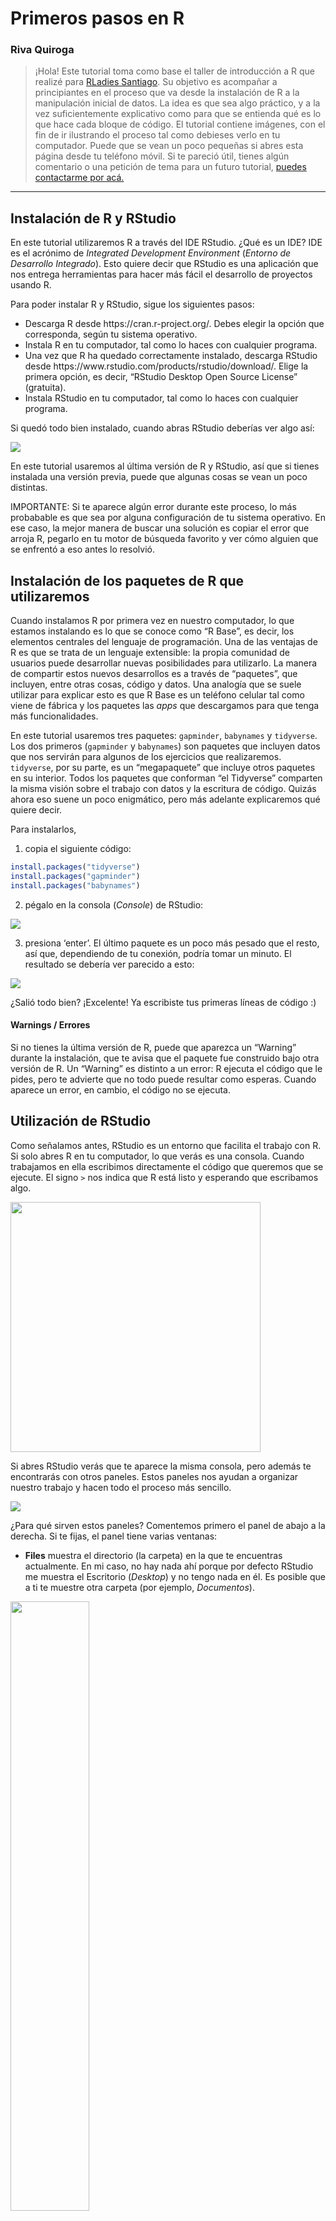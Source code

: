 # Primeros pasos en R

### Riva Quiroga


> ¡Hola! Este tutorial toma como base el taller de introducción a R que realizé para [RLadies Santiago](https://meetup.com/rladies-scl). Su objetivo es acompañar a principiantes en el proceso que va desde la instalación de R a la manipulación inicial de datos. La idea es que sea algo práctico, y a la vez suficientemente explicativo como para que se entienda qué es lo que hace cada bloque de código. El tutorial contiene imágenes, con el fin de ir ilustrando el proceso tal como debieses verlo en tu computador. Puede que se vean un poco pequeñas si abres esta página desde tu teléfono móvil.
Si te pareció útil, tienes algún comentario o una petición de tema para un futuro tutorial, [puedes contactarme por acá.](https://twitter.com/rivaquiroga)

_________


## Instalación de R y RStudio

En este tutorial utilizaremos R a través del IDE RStudio. ¿Qué es un IDE? IDE es el acrónimo de *Integrated Development Environment* (*Entorno de Desarrollo Integrado*). Esto quiere decir que RStudio es una aplicación que nos entrega herramientas para hacer más fácil el desarrollo de proyectos usando R.

Para poder instalar R y RStudio, sigue los siguientes pasos:

- Descarga R desde https://cran.r-project.org/. Debes elegir la opción que corresponda, según tu sistema operativo.
- Instala R en tu computador, tal como lo haces con cualquier programa. 
- Una vez que R ha quedado correctamente instalado, descarga RStudio desde https://www.rstudio.com/products/rstudio/download/. Elige la primera opción, es decir, "RStudio Desktop Open Source License" (gratuita). 
- Instala RStudio en tu computador, tal como lo haces con cualquier programa. 

Si quedó todo bien instalado, cuando abras RStudio deberías ver algo así:

![](https://github.com/rivaquiroga/RLadies-Santiago/blob/master/images/rstudio.png)

En este tutorial usaremos al última versión de R y RStudio, así que si tienes instalada una versión previa, puede que algunas cosas se vean un poco distintas.

IMPORTANTE: Si te aparece algún error durante este proceso, lo más probabable es que sea por alguna configuración de tu sistema operativo. En ese caso, la mejor manera de buscar una solución es copiar el error que arroja R, pegarlo en tu motor de búsqueda favorito y ver cómo alguien que se enfrentó a eso antes lo resolvió. 

## Instalación de los paquetes de R que utilizaremos

Cuando instalamos R por primera vez en nuestro computador, lo que estamos instalando es lo que se conoce como "R Base", es decir, los elementos centrales del lenguaje de programación. Una de las ventajas de R es que se trata de un lenguaje extensible: la propia comunidad de usuarios puede desarrollar nuevas posibilidades para utilizarlo. La manera de compartir estos nuevos desarrollos es a través de "paquetes", que incluyen, entre otras cosas, código y datos. Una analogía que se suele utilizar para explicar esto es que R Base es un teléfono celular tal como viene de fábrica y los paquetes las _apps_ que descargamos para que tenga más funcionalidades. 

En este tutorial usaremos tres paquetes: `gapminder`, `babynames` y `tidyverse`. Los dos primeros (`gapminder` y `babynames`) son paquetes que incluyen datos que nos servirán para algunos de los ejercicios que realizaremos. `tidyverse`, por su parte, es un "megapaquete" que incluye otros paquetes en su interior. Todos los paquetes que conforman "el Tidyverse" comparten la misma visión sobre el trabajo con datos y la escritura de código. Quizás ahora eso suene un poco enigmático, pero más adelante explicaremos qué quiere decir. 

Para instalarlos, 

1. copia el siguiente código:

```r
install.packages("tidyverse")
install.packages("gapminder")
install.packages("babynames")
```

2. pégalo en la consola (_Console_) de RStudio:

![](https://github.com/rivaquiroga/RLadies-Santiago/blob/master/images/install.packages.png)

3. presiona 'enter'. 
El último paquete es un poco más pesado que el resto, así que, dependiendo de tu conexión, podría tomar un minuto. El resultado se debería ver parecido a esto:

![](https://github.com/rivaquiroga/RLadies-Santiago/blob/master/images/paquetes_instalados.png)

¿Salió todo bien? ¡Excelente! Ya escribiste tus primeras líneas de código :)

#### Warnings / Errores
Si no tienes la última versión de R, puede que aparezca un "Warning" durante la instalación, que te avisa que el paquete fue construido bajo otra versión de R. Un "Warning" es distinto a un error: R ejecuta el código que le pides, pero te advierte que no todo puede resultar como esperas. Cuando aparece un error, en cambio, el código no se ejecuta. 

## Utilización de RStudio

Como señalamos antes, RStudio es un entorno que facilita el trabajo con R. Si solo abres R en tu computador, lo que verás es una consola. Cuando trabajamos en ella escribimos directamente el código que queremos que se ejecute. El signo `>` nos indica que R está listo y esperando que escribamos algo.

<a href="url"><img src="https://github.com/rivaquiroga/RLadies-Santiago/blob/master/images/r_consola.png" align="center" height="400"></a>

Si abres RStudio verás que te aparece la misma consola, pero además te encontrarás con otros paneles. Estos paneles nos ayudan a organizar nuestro trabajo y hacen todo el proceso más sencillo. 

![](https://github.com/rivaquiroga/RLadies-Santiago/blob/master/images/rstudio.png)

¿Para qué sirven estos paneles? Comentemos primero el panel de abajo a la derecha. Si te fijas, el panel tiene varias ventanas: 

* __Files__ muestra el directorio (la carpeta) en la que te encuentras actualmente. En mi caso, no hay nada ahí porque por defecto RStudio me muestra el Escritorio (_Desktop_) y no tengo nada en él. Es posible que a ti te muestre otra carpeta (por ejemplo, _Documentos_). 

<a href="url"><img src="https://github.com/rivaquiroga/RLadies-Santiago/blob/master/images/rstudio_files.png" align="center" width="50%"></a>

* __Plots__ es el lugar donde aparecerán los gráficos que vayas creando. No hemos hecho ninguno por ahora, así que este panel también está vacío. 

<a href="url"><img src="https://github.com/rivaquiroga/RLadies-Santiago/blob/master/images/rstudio_plots.png" align="center" width="50%"></a>

* __Packages__ muestra la lista de paquetes que tienes instalados en tu computador. Si recorres el panel verás que algunos tiene una marca al lado izquierdo. Eso quiere decir que el paquete está activo en ese momento (ya veremos cómo hacer eso). Solo los paquetes vinculados a R base se activan al abrir RStudio. 

<a href="url"><img src="https://github.com/rivaquiroga/RLadies-Santiago/blob/master/images/rstudio_packages.png" align="center" width="50%"></a>

* __Help__, como su nombre lo indica, es la pestaña en la que podemos encontrar ayuda. Si buscamos el nombre de un paquete o de una función, RStudio nos remitirá a la documentación asociada. 

<a href="url"><img src="https://github.com/rivaquiroga/RLadies-Santiago/blob/master/images/rstudio_help.png" align="center" width="50%"></a>

* __Viewer__ es el panel para ver contenido web generado por algún paquete de R (gráficos para la web o aplicaciones interactivas). Por el momento no lo utilizaremos. 

El panel de arriba a la derecha, por su parte, contiene el historial de funciones que hemos ejecutado (_History_), la opción para generar conexiones a bases de datos externas (_Connections_) y el _Environment_. Este último panel es muy importante y entender lo que nos muestra es fundamental para comprender cómo funciona R. 

<a href="url"><img src="https://github.com/rivaquiroga/RLadies-Santiago/blob/master/images/rstudio_globalenvironment.png" align="center" width="50%"></a>

Por ahora está vacío porque no hemos creado ningún objeto o variable, pero cuando creemos alguno es aquí donde aparecerá. Ya volveremos a hablar sobre este panel cuando comenzemos a trabajar con datos. 

Hay un cuarto panel (que probablemente todavía no te aparece)  y que es el que utilizamos para escribir el código que queremos que R ejecute, es decir, el panel para nuestro _script_. Para crear un nuevo script podemos:
* ir a File > New File > R Script
* ocupar el atajo de teclado `comando` + `shift` + `n` (Mac) o `control` + `shift` + `n` (Linux / Windows)
* o seleccionar la opción desde la barra superior de la ventana:

<a href="url"><img src="https://github.com/rivaquiroga/RLadies-Santiago/blob/master/images/nuevo_script.png" align="center" width="60%"></a>

¡Ahora ya están los cuatro paneles!

NOTA: si alguna vez has utilizado Git o Github, lo que diré a continuación tendrá algo de sentido. Si no, puedes omitir este comentario y seguir a la sección siguiente. 
Si te fijas, en el panel en que está la consola hay una segunda pestaña: el/la Terminal. Esto es muy útil, ya que, por ejemplo, si tu proyecto lo tienes alojado en Github, no tienes que salir de R para hacer commit a los cambios que has hecho: puedes hacerlo directamente desde RStudio. 

### Creación de un proyecto 

Una de las ventajas de RStudio es que permite crear "proyectos". Un projecto es un espacio o contexto de trabajo asociado a una carpeta en particular, en la que se guardan nuestro(s) script(s), archivos de datos, etc. Cuando creamos un proyecto en RStudio, se crea un tipo especial de archivo (.Rproj) que lo que hace es vincular todo lo que se encuentra dentro de esa carpeta. ¿Por qué esto es útil? Si parte de nuestro script, por ejemplo, implica abrir un archivo que está en la carpeta de nuestro proyecto, no necesito indicar en mi código toda la ruta del archivo: lo que hará RStudio será buscarlo en el entorno/carpeta del proyecto. Si movemos la carpeta a otro lugar de nuestro computador o la compartimos con otra persona, nuestro código seguirá funcionando, ya que el archivo .Rproj mantendrá todo unido. Si no creara un proyecto, tendría que indicar al inicio de mi script cuál es la ruta de la carpeta que ocuparé como espacio de trabajo. El problema de esa opción es que si muevo la carpeta o le cambio el nombre, tendría que volver a escribir la ruta para que todo funcione. Al crear un proyecto eso deja de ser una preocupación. 

¿Cómo crear un projecto? Puedes hacerlo desde el menú File > New Proyect. 

<a href="url"><img src="https://github.com/rivaquiroga/RLadies-Santiago/blob/master/images/rstudio_newproject1.png" align="center" width="50%"></a>

Lo primero que nos pregunta es si queremos crearlo en una carpeta nueva o en una ya existente. Elegiremos esta vez una carpeta nueva, así que seleccionaremos _New Directory_. 

<a href="url"><img src="https://github.com/rivaquiroga/RLadies-Santiago/blob/master/images/rstudio_newproject2.png" align="center" width="50%"></a>

La siguiente pregunta es qué tipo de proyecto queremos crear. En esta ocasión, elegiremos la primera: _New Project_.

<a href="url"><img src="https://github.com/rivaquiroga/RLadies-Santiago/blob/master/images/rstudio_newproject3.png" align="center" width="50%"></a>

Finalmente, le damos un nombre al proyecto y decidimos en qué parte de nuestro computador queremos que viva la carpeta que lo contiene. 

<a href="url"><img src="https://github.com/rivaquiroga/RLadies-Santiago/blob/master/images/rstudio_newproject4.png" align="center" width="50%"></a>

Luego de apretar _Create Project_, RStudio se reinicia y se producen algunos cambios. El panel _Files_ (abajo a la derecha) ahora nos muestra la carpeta de nuestro proyecto y el único archivo que hay en ella por ahora. Ese es el archivo mágico que mantiene unido todo lo que hay dentro de la carpeta. Cuando queramos volver a trabajar en nuestro proyecto, solo tenemos que abrir ese archivo. 

<a href="url"><img src="https://github.com/rivaquiroga/RLadies-Santiago/blob/master/images/rstudio_rproj.png" align="center" width="50%"></a>

Otro cambio que ocurre es que en la barra superior aparece ahora la ruta de la carpeta de nuestro projecto. 

<a href="url"><img src="https://github.com/rivaquiroga/RLadies-Santiago/blob/master/images/rstudio_barraproyecto.png" align="center" width="100%"></a>

Por último, algo cambia en el ícono de R: aparece el nombre que le dimos a nuestro proyecto:

<a href="url"><img src="https://github.com/rivaquiroga/RLadies-Santiago/blob/master/images/rstudio_icono.png" align="center" width="12%"></a>


Esto último es muy muy muy útil: RStudio ejecuta sesiones independientes de R para cada proyecto. Es decir, si tuvieras otro proyecto abierto te aparecería otro ícono, con su respectivo nombre. Esto nos permite trabajar en dos proyectos en paralelo sin que se nos mezclen los objetos del entorno, el código, los archivos, etc. Cada cosa en su lugar.

Ya tenemos todo listo para empezar :)

## Cargar los paquetes necesarios

Ya tenemos instalados los tres paquetes que ocuparemos en esta ocasión. Cada vez que instalamos un paquete, este queda en nuestro computador. Podemos chequear eso revisando el panel "Packages" abajo a la izquierda. Sin embargo, que los hayamos instalado no quiere decir que estén listos para ser usados. Tenemos que decirle explícitamente a R qué paquetes queremos ocupar en cada sesión (no tiene sentido tener activos paquetes que no estamos utilizando).

La función para llamar o activar un paquete es `library(nombre_del_paquete)`, así que escribiremos eso al inicio de nuestro script. Si no tienes un script abierto, simplemente sigue los pasos comentados más arriba (File > New File > R Script).

RStudio trata de hacernos la vida más simple, así que cuando empezamos a escribir se despliega un menú con posibles opciones que indican el nombre de la función y el paquete al que está asociada (en este caso, es una función de R `{base}`). Lo que aparece en amarillo es la estructura de la función, algo sobre lo que hablaremos más adelante.

<a href="url"><img src="https://github.com/rivaquiroga/RLadies-Santiago/blob/master/images/sugerencia_funcion.png" align="center" width="50%"></a>

Lo mismo ocurre cuando empezamos a escribir el nombre del paquete. RStudio nos va ofreciendo sugerencias a partir de los paquetes que tenemos instalados: 

<a href="url"><img src="https://github.com/rivaquiroga/RLadies-Santiago/blob/master/images/sugerencia_argumento.png" align="center" width="50%"></a>


Todavía no hemos 'ejecutado' el código, así que nada ha pasado. Como todo en R, hay varias opciones para hacer esto. 
Si hacemos clic en el botón _Run_ que está en la barra del script, se ejecutará la línea de código en la que está actualmente el cursor y este se moverá automáticamente a la siguiente línea. Es decir, si ponemos el cursor en la línea en la que llamamos por primera vez la función `library` y hacemos clic tres veces, se ejecutarán las tres líneas. 

<a href="url"><img src="https://github.com/rivaquiroga/RLadies-Santiago/blob/master/images/ejecutar_codigo.png" align="center" width="50%"></a>

Eso mismo podemos hacerlo usando el atajo de teclado `ctrl` + `enter` (si estás en Linux o Windows) o `comando` + `enter` si estás en Mac. 

Cuando queremos ejecutar más de una línea de código, lo que podemos hacer es seleccionar todo el fragmento y hacer clic sobre Run o usar el atajo del teclado. 

<a href="url"><img src="https://github.com/rivaquiroga/RLadies-Santiago/blob/master/images/seleccion_para_ejecutar_png.png" align="center" width="50%"></a>


¡Ejecutemos el código y veamos qué pasa!


<a href="url"><img src="https://github.com/rivaquiroga/RLadies-Santiago/blob/master/images/codigo_ejecutado.png" align="center" width="50%"></a>

Cuando ejecutamos el código de nuestro script, este pasa a la consola. En el caso del primer paquete (`tidyverse`), la consola nos da dos avisos. El primero, cuáles son todos los paquetes que estamos cargando al cargar el `tidyverse`. Como comentamos antes, este es un megapaquete que incluye otros paquetes en su interior. Al llamarlos a través de `library(tidyverse)` se activan estos 8 paquetes que aparecen consignados (pese a que el Tidyverse incluye más). Eso es lo que nos está avisando R en la consola. El otro aviso es de un "Conflicto". Nos dice que las funciones `filter()`y `lag()` del paquete `dplyr` tienen el mismo nombre que funciones del paquete `stats` (que es parte de R base). Como cargamos `dplyr`después (al instalar `tidyverse`), lo que R nos avisa es que son las funciones de este último paquete las que van a prevalecer por sobre las del paquete `stats`.

IMPORTANTE: Lo que hicimos recién fue cargar los paquetes __para esta sesión__ de R que estamos ejecutando actualmente. Si en algún momento cerraras el programa y retomaras este tutorial en otro momento, tendrías que volver a cargarlos. 

### Buenas prácticas

En este punto es importante sugerir dos buenas prácticas. La primera, es hacer lo que ya hicimos: llamar todos los paquetes que ocuparemos al inicio de nuestro script. De este modo, cuando volvemos a trabajar con él más adelante (u otra persona quiere ejecutarlo) queda claro desde el principio qué paquetes se utilizan (y sería necesario descargar, en caso de no tenerlos). Obviamente, cuando comenzamos a escribir un script no siempre sabemos cuáles son todos los paquetes que necesitaremos. Por eso, si en la mitad del proceso decido usar un nuevo paquete, la buena práctica sería volver a las primeras líneas del script y agregarlo. 

La segunda buena práctica es comentar nuestro script. En R podemos agregar comentarios anteponiendo un `#` al fragmento que cumple esa función. En una línea de nuestro script, todo lo que está después de un `#` no se ejecuta como código. 

¿Por qué es importante comentar nuestro script? Porque así podemos recordar qué es lo que un determinado fragmento de código hace, o podemos dejar registro de por qué realizamos algo de una determinada manera. Esto es muy útil para que nuestro futuro yo (o las personas con las que compartiremos nuestro script) entiendan lo que hicimos. 

<a href="url"><img src="https://github.com/rivaquiroga/RLadies-Santiago/blob/master/images/comentarios.png" align="center" width="35%"></a>

¡Los comentarios también son muy útiles cuando estamos aprendiendo! Probablemente en el futuro ya no necesites indicar que `library()` sirve para cargar paquetes, pero por ahora es una buena manera de ir registrando qué es lo que hace cada función.

También es útil agregar al inicio de nuestro script una descripción de su objetivo o del contexto en que lo escribimos: 

<a href="url"><img src="https://github.com/rivaquiroga/RLadies-Santiago/blob/master/images/comentario_inicio_script.png" align="center" width="60%"></a>

Si te fijas, nuestro script aún dice Untitled1. Antes de seguir, es importante que lo guardemos. Y lo puedes hacer como en cualquier otro programa: con `Control/Comando` + `S`. RStudio te ofrecerá por defecto guardarlo en la carpeta de tu proyecto. Cuando ya esté guardado, te aparecerá en la pestaña _Files_.  

<a href="url"><img src="https://github.com/rivaquiroga/RLadies-Santiago/blob/master/images/guardar_script.png" align="center" width="75%"></a>

## Una mirada inicial a los datos

`babynames` es un paquete que contiene datos sobre nombres registrados en Estados Unidos entre los años 1880 y 2015. El "objeto" que contiene los datos dentro del paquete se llama también `babynames`. En R, podemos ver un objeto simplemente ejecutándolo. Es decir, escribimos el nombre del objeto y ejecutamos el código. 

<a href="url"><img src="https://github.com/rivaquiroga/RLadies-Santiago/blob/master/images/ejecutar_babynames.png" width="75%"></a>

De ahora en adelante, en vez de mostrarte un pantallazo del script, el código que haya que ejecutar aparecerá en un recuadro, así:

```r
babynames
```
En la consola, veremos sus primeras líneas:

<a href="url"><img src="https://github.com/rivaquiroga/RLadies-Santiago/blob/master/images/objeto_babynames.png" width="70%"></a>

¿Dónde está este objeto? No lo vemos en nuestro Global Environment porque no lo hemos creado nosotras. Sin embargo, a través de ese panel podemos acceder al "environment" de todos los paquetes activos. En el de `babynames` lo encontraremos: 

<a href="url"><img src="https://github.com/rivaquiroga/RLadies-Santiago/blob/master/images/entorno_babynames.png" width="40%"></a>

En este caso, el objeto `babynames` es una `tibble`, que es un tipo particular de conjunto de datos. No nos detendremos aún en los tipos de objetos que existen en R; lo importante por ahora es saber que R nos muestra en la consola las primeras diez filas de una "tibble" para que nos hagamos una idea de lo que contiene (y no las casi dos millones de filas que tiene este objeto en particular). 

Si quisiéramos tener una visión general de los datos, hay una función que resulta muy útil para esto, ya que nos los muestra en una pestaña distinta: `View()`. 

``` r
View(babynames)
```
Si ejecutas ese código, una nueva pestaña se abrirá y te mostrará todos los datos en un formato tipo planilla, que puedes recorrer.

<a href="url"><img src="https://github.com/rivaquiroga/RLadies-Santiago/blob/master/images/babynames.png" width="100%"></a>


Existen otras funciones útiles para darle una primera mirada a nuestros datos: `head()` y `tail()`. Como su nombre lo indica, lo que hacen es mostrarnos las primeras y las últimas líneas de nuestros datos, respectivamente. 

``` r
head(babynames)
```
<a href="url"><img src="https://github.com/rivaquiroga/RLadies-Santiago/blob/master/images/head_babynames.png" width="75%"></a>

``` r
tail(babynames)
```

<a href="url"><img src="https://github.com/rivaquiroga/RLadies-Santiago/blob/master/images/tail_babynames.png" width="75%"></a>


Las funciones `tail` y `head` resultan muy útiles para chequear si nuestros datos están completos, ya que nos permiten mirar sus extremos.

Si queremos conocer la estructura de nuestro conjunto de datos, es decir, conocer la cantidad de observaciones, de variables y de qué tipo son, podemos utilizar  `str()`.

```r
str(babynames)
```

<a href="url"><img src="https://github.com/rivaquiroga/RLadies-Santiago/blob/master/images/str_babynames.png" width="75%"></a>


### Algo más sobre las funciones

Hasta el momento hemos utilizado funciones en las que hemos indicado un solo "argumento" dentro del paréntesis: el nombre del objeto que queremos ver. Sin embargo, todas estas funciones tienen más argumentos. Lo que ocurre es que hemos utilizado los valores que vienen por defecto (por ejemplo, salvo que indiquemos algo distinto, `head()` y `tail()` solo nos mostrarán 6 filas). Si queremos conocer cuáles son los otros argumentos que acepta una determinada función, podemos buscarla en el panel _Help_ o directamente tecleando en la consola: `?función`, por ejemplo:
```r
?tail
```
Si revisamos la ayuda podemos enterarnos que `tail` permite definir la cantidad de filas se muestran como segundo argumento de la función. Si en vez de las 6 líneas por defecto quiero que me aparezcan 10, tendría que indicarlo así:

```r
tail(babynames, n = 10)
```

<a href="url"><img src="https://github.com/rivaquiroga/RLadies-Santiago/blob/master/images/tail_babynames_n10.png" align="center" width="75%"></a>


Es importante tener en cuenta que las funciones leen sus argumentos en orden, por lo que si en la ayuda vemos que el segundo argumento de `tail` es `n =`, podríamos solo escribir el número de líneas que queremos, es decir, así:

```r
tail(babynames, 10)
```
<a href="url"><img src="https://github.com/rivaquiroga/RLadies-Santiago/blob/master/images/tail_babynames_10.png" align="center" width="75%"></a>


¡El resultado es el mismo! 
Puedo poner los argumentos en otro orden solo si indico explícitamente a qué argumento corresponde cada uno. Es decir, esto funciona:

```r
tail(n = 10, x = babynames)
```

¿Y esto? ¿Funcionaría? Prueba ejecutando el código para que veas lo que ocurre:
```r
tail(10, babynames)
```

### Intepretar errores

Un error que es muy habitual cometer en R es escribir mal el nombre de un objeto o de una función. Como R distingue entre mayúsculas y minúsculas, `babynames` no es lo mismo que `Babynames`. De hecho, si tratamos de utilizar este último nombre R nos arrojará un error: `Error: object 'Babynames' not found`. Cuando te aparezca este tipo de error, revisa si el nombre del objeto o de la función que quieres aplicar está bien escrito. Este error también aparece cuando no hemos cargado el paquete en que se encuentra un determinado objeto o función. 

Como uno nunca es la primera persona que enfrentó un error, la manera más rápida de buscar ayuda es copiar el error, pegarlo en tu motor de búsqueda favorito y ver cómo alguien ya lo resolvió. 

## Exploración y manipulación de los datos

Ahora que ya dimos una mirada inicial al conjunto de datos con el que estamos trabajando, podemos empezar a explorarlo y responder preguntas. Por ejemplo, mientras esperamos el estreno de la última temporada de Juego de Tronos, podríamos querer saber a cuántas personas le han puesto el nombre de una de sus protagonistas: "Daenerys" . Para eso podemos utilizar el siguiente código:

```r
babynames %>% 
    filter(name == "Daenerys")
```

¿Qué hace este código? Con él le estamos diciendo a R que :
* tome el objeto `babynames` 
* luego (` %>% `) 
* que filtre (`filter`) los nombres (`name`) que sean iguales `==` a `Daenerys`. 

Por convención, después de ` %>% ` nos saltamos una línea (sin ella el código igual funciona). Se hace así para que sea más fácil de leer (por ahora no se nota mucho la diferencia, porque el bloque de código es pequeño). 

Si lo ejecutamos, podemos ver el siguiente resultado:

<a href="url"><img src="https://github.com/rivaquiroga/RLadies-Santiago/blob/master/images/filter_daenerys.png" align="center" width="75%"></a>

¡Las primeras Daenerys aparecen en 2012! 
¿Por qué utilizamos `==` y no `=`? Utilizamos `==` porque lo que le estamos pidiendo a R es que busque los casos en los que el valor de la variable `name` sea igual a "Daenerys". En R (y en otros lenguajes de programación) el signo `=` se utiliza para asignar valores (¡lo haremos más adelante!). 
Una de las ventajas de algunos paquetes de R (como los del Tidyverse) es que tratan de que los mensajes de error sean informativos. Prueba ejecutar el código anterior cometiendo el error de usar `=` en vez de `==`:

```r
babynames %>% 
    filter(name = "Daenerys")
```
¿Qué dice el mensaje de error? 
No solo nos indica cuál es el problema, sino que también nos da una sugerencia para resolverlo :)

Podemos seguir utilizando ese mismo código de filtrado para buscar otros nombres. Solo tenemos que cambiar el valor que queremos que tenga la variable `name`. Busquemos otros personajes de Juego de Tronos:
```r
babynames %>% 
    filter(name == "Sansa")
```
<a href="url"><img src="https://github.com/rivaquiroga/RLadies-Santiago/blob/master/images/sansas.png" align="center" width="50%"></a>

Al parecer Sansa no ha sido un nombre tan popular. Al menos no hasta 2015. ¿Y Arya?

```r
babynames %>% 
    filter(name == "Arya")
```
<a href="url"><img src="https://github.com/rivaquiroga/RLadies-Santiago/blob/master/images/filter_arya.png" align="center" width="60%"></a>

¡Hay muchas más Aryas! Y aparecen antes (o sea, por influencia del libro y no de la serie, como en los otros dos casos). Hay tantas Aryas que no alcanzan a imprimirse en la consola. ¿Cómo podríamos saber cuántas hay en total? En la siguiente sección lo veremos.

### Cómo resumir datos y un poco más acerca del operador ` %>% `

Antes de responder la pregunta que planteamos en la sección anterior, hablemos un poco del símbolo ` %>% `. ¿Qué es ` %>% `? Este símbolo se llama _pipe_ (_tubo_ en inglés) y en el código lo podemos leer como "luego" o "a continuación". El atajo del teclado para realizarlo es `control` + `shift` + `m` (Linux / Windows) o `comando` + `shift` + `m` (Mac.)

`%>%`es un operador que nos permite encadenar las acciones que queremos aplicar en un objeto (en este caso, `babynames`). Por ejemplo, si quisiéramos saber a cuántas personas se llaman Arya, podríamos agregar otra función al código que estábamos usando que sume todos los valores de la columna `n` (la que tiene la cantidad de nombres por año). La función que nos sirve para eso es `summarize` (o `summarise`; R acepta inglés norteamericano o británico). Como su nombre lo indica, lo que hace `summarize`es resumir información, según el criterio que le entreguemos. Veamos cómo funciona:

```r
babynames %>% 
    filter(name == "Arya") %>% 
    summarize(sum(n))
```
Con este código le estamos diciendo a R que :

* tome el objeto `babynames` 
* luego (` %>% `) 
* que filtre los nombres que sean iguales a Arya (`filter == "Arya"`)
* luego (` %>% `)
* que resuma (`summarize`) la siguiente información:
* la suma (`sum`) de los valores de la columna `n`. 

¿Qué pasa si ejecutamos este código? ¡8866 Aryas!

Para que quede más claro por qué decimos que `summarize` resume, agreguemos otros criterios: que nos dé el promedio de Aryas por año (`mean`) y cuándo se utilizó por primera vez primera vez (`first`).

```r
babynames %>% 
    filter(name == "Arya") %>% 
    summarize(sum(n), mean(n), first(year))
```
<a href="url"><img src="https://github.com/rivaquiroga/RLadies-Santiago/blob/master/images/summarize_arya.png" align="center" width="75%"></a>

Lo que hizo `summarize` fue resumir toda la información que le pedimos en una tabla. 

[Es probable que la cantidad de decimales que te aparecen a ti sea distinta. Depende de la configuración de cada equipo].

### Distintos tipos de sintaxis

Más arriba comentamos que el Tidyverse era un conjunto de paquetes que compartía un mismo enfoque de trabajo con los datos. Una de las características de este enfoque se relaciona con la forma de escribir el código, es decir, con su _sintaxis_. La sintaxis de los paquetes del Tidiverse utilizan el operador ` %>% ` que vimos más arriba, que permite organizar el código de modo que lo leamos de arriba hacia abajo y de izquierda a derecha (la orientación que suele tener nuestra lectura). 

Hagamos una comparación. Si quisiéramos contar la cantidad de Aryas usando la sintaxis propia del Tidyverse, lo haríamos así:
```r
babynames %>% 
    filter(name == "Arya") %>% 
    summarize(sum(n))
```

Si hiciéramos lo mismo utilizando la sintaxis "tradicional" (la de R base) nuestro código se vería así:

```r
sum(babynames$n[babynames$name == "Arya"])
```
Ambos códigos hacen exactamente lo mismo y llegan al mismo resultado: 8866 (puedes probar ejecutándolo). La diferencia es que el primero que escribimos (usando ` %>% `) "desempaqueta" las acciones, lo que lo hace más intuitivo de leer. En el caso del segundo, tenemos que leer de adentro hacia afuera para comprender la secuencia de acciones realizadas sobre los datos. Además, para facilitar la comprensión, los paquetes del Tidyverse suelen tener nombres de funciones que resultan transparentes (aunque están en inglés, claro). 

Existen algunos tipos de análisis estadísticos para los que no es posible aplicar la sintaxis del Tidyverse, tipos de datos con los que no es compatible o situaciones en las que, por un tema de procesamiento (muchos datos), resulta mejor usar la sintaxis de R base. La buena noticia es que con el tiempo y uso, uno se va acostumbrando a esa manera de escribir el código. 

De todos modos, para la mayoría de las operaciones de importación, limpieza, exploración y manipulación de datos rectangulares podemos utilizar la sintaxis del Tidyverse sin problema. 

### Creación de objetos

Hasta el momento hemos realizado una serie de acciones sobre el objeto `babynames`: hemos filtrado información y hemos hecho cálculos en una variable. Sin embargo, el objeto no ha sido alterado. Si vuelves imprimir en la consola el contenido de ese objeto, tendrás los mismos resultados que al principio.

```r
babynames
```
<a href="url"><img src="https://github.com/rivaquiroga/RLadies-Santiago/blob/master/images/objeto_babynames.png" width="70%"></a>

Imagina que nos interesa guardar los datos sobre la cantidad de Aryas porque seguiremos trabajando solo con ellos y el resto no nos interesa. Para no tener que filtrar cada vez que los queramos ocupar, nos conviene crear un nuevo objeto. En R eso lo hacemos con el símbolo de asignación: `<-`. ¿Cómo funciona? Lo que está a la izquierda del símbolo de asignación es el objeto que queremos crear y lo que está a su derecha es el valor que queremos asignarle. Así:

```r
aryas <- babynames %>% 
    filter(name == "Arya")
```
Este código crea un nuevo objeto llamado `aryas`, cuyo valor contiene lo que resulta de aplicar un filtro a `babynames`. Si ejecutas ese código, no aparecerá nada nuevo en la consola (solo el código que acabas de ejecutar). Sin embargo, en nuestro _Global Enviroment_ (el panel de arriba a la derecha) aparecerá el objeto que hemos creado:

<a href="url"><img src="https://github.com/rivaquiroga/RLadies-Santiago/blob/master/images/aryas.png" align="center" width="40%"></a>

Ahora podemos llamar a ese objeto tal como hicimos con `babynames`. 

```r
aryas
```
<a href="url"><img src="https://github.com/rivaquiroga/RLadies-Santiago/blob/master/images/objeto_aryas.png" align="center" width="70%"></a>

Hacer clic sobre cualquier objeto del _Global Environmet_ es equivalente a aplicar la función `View()`. Haz la prueba: si haces clic sobre `aryas`, se abrirá una nueva pestaña en el panel de tu script en el que verás el objeto como una planilla. En la consola, aparecerá automáticamente el código para realizar esa acción `View(aryas)`.

## Más funciones para explorar y manipular datos

Trabajemos ahora con el paquete `gapminder`. Este paquete contiene una parte de los datos de Gapminder, una base de datos que incluye información mundial sobre población, expectativa de vida, PIB per cápita y otros. Su autor, Hans Rosling, ha hecho varias [charlas TED](https://www.ted.com/playlists/474/the_best_hans_rosling_talks_yo) que vale la pena mirar.


Podemos dar una mirada inicial a los datos usando las funciones que ya revisamos:

```r
str(gapminder)
head(gapminder)
tail(gapminder)
```
Además, puedes buscar ayuda sobre este paquete y así tener más información sobre qué mide cada variable:

```r
?gapminder
```

Las variables que incluye son país (`country`), continente (`continent`), año (`year`), expectativa de vida (`lifeExp`), población (`pop`) e ingreso per cápita en dólares (`gdpPercap`). Una función útil para conocer los nombres de las columnas de un conjunto de datos es a través de la función `names()`. 
```r
names(gapminder)
```
<a href="url"><img src="https://github.com/rivaquiroga/RLadies-Santiago/blob/master/images/names_gapminder.png" align="center" width="60%"></a>

### Filtrar casos

Tal como vimos más arriba, la función `filter` nos sirve para seleccionar casos (filas) a partir de un determinado criterio. Al igual como buscamos nombres de personas en `babynames`, acá podemos buscar los datos de algún país: 

```r
gapminder %>% 
    filter(country == "China")
```

<a href="url"><img src="https://github.com/rivaquiroga/RLadies-Santiago/blob/master/images/filter_china.png" align="center" width="60%"></a>

¡Es impresionante cómo ha aumentado el PIB y la expectativa de vida en China en el último medio siglo! En una de sus charlas TED, Hans Rosling aborda la relación que aparece entre estas dos variables al visualizar los datos de Gapminder. Es muy recomendable verla. 

La función `filter` admite más de un criterio de filtrado. Por ejemplo, si quisiéramos saber qué países tuvieron un PIB per cápita menor que 1000 dólares durante 2007, podríamos hacerlo así:

```r
gapminder %>% 
    filter(year == 2007, gdpPercap < 1000)
```
Es decir, le estamos pidiendo a R que:

* tome el objeto `gapminder`
* a continuación (` %>% `)
* que filtre las filas que cumplan con dos criterios: año `==` 2007 y PIB `<` que 1000 dólares.

La mayoría de los países que tuvieron un PIB tan bajo ese año se encuentran en África: 

<a href="url"><img src="https://github.com/rivaquiroga/RLadies-Santiago/blob/master/images/gapminder_2007_PIB.png" align="center" width="60%"></a>


Existen muchas otras formas de crear criterios de filtrado, que en futuros tutoriales exploraremos. Por ahora, revisaremos un último caso, porque nos servirá para volver a practicar la creacion de objetos. 

En los ejemplos anteriores solo consideramos un valor por variable para filtrar (por ejemplo, que país fuera `==` a China). ¿Cómo podríamos hacer una selección que incluya más países. Imagina que solo nos interesan los datos de Sudamérica. La variable `continent` considera a las tres Américas como una sola zona, así que no podemos seleccionarlas usando ese valor. 

Lo que podríamos hacer es crear un vector con todos los países de América del Sur que están en `gapminder` y decirle a R que ocupe eso como criterio de selección, así:

```r
gapminder %>% 
    filter(country %in% c("Argentina", "Bolivia", "Brazil", "Chile", "Colombia", "Ecuador", "Paraguay", "Peru", "Uruguay", "Venezuela"))
```
__ATENCIÓN:__ dependiendo de el ancho de tu ventana, puede que no se vea completa la segunda línea del código. Si pones el cursor sobre el bloque, podrás moverte horizontalmente. De todos modos, para que quede claro, la segunda línea es:

>`filter(country %in% c("Argentina", "Bolivia", "Brazil", "Chile", "Colombia", "Ecuador", "Paraguay", "Peru", "Uruguay", "Venezuela"))` 
    
Lo que le estamos pidiendo a R es que

* tome el objeto `gapminder`
* luego (` %>% `)
* que filtre las filas en que el valor de la variable `country` se encuentre en (`%in%`) el conjunto de nombres que indicamos a continuación. Esos nombres los agrupamos usando la función `c()` (concatenar).

¡Listo!

<a href="url"><img src="https://github.com/rivaquiroga/RLadies-Santiago/blob/master/images/gapminder_latam.png" align="center" width="75%"></a>


Recuerda que también puedes agregar `View()` al final del código para ver tu selección en una ventana distinta. 

```r
gapminder %>% 
    filter(country %in% c("Argentina", "Bolivia", "Brazil", "Chile", "Colombia", "Ecuador", "Paraguay", "Peru", "Uruguay", "Venezuela")) %>% 
    View()
```

Si esta selección de casos nos interesa y tenemos intención de seguir utilizándola, nos conviene guardarla como un nuevo objeto usando el operador `<-`. Esto permite que no tengamos que volver a escribir un criterio de filtrado tan largo cuando queramos volver a trabajar con esos datos.

```r
gapminder_sudamerica <- gapminder %>% 
    filter(country %in% c("Argentina", "Bolivia", "Brazil", "Chile", "Colombia", "Ecuador", "Paraguay", "Peru", "Uruguay", "Venezuela"))
```

Ahora el objeto apareció en nuestro Global Environment. 

<a href="url"><img src="https://github.com/rivaquiroga/RLadies-Santiago/blob/master/images/environment_gap_sudamerica.png" align="center" width="50%"></a>


IMPORTANTE: muchas veces agregamos `View()` al final de un bloque de código para ver los datos en una ventana distinta. Es muy importante no incluir esa función cuando creamos un nuevo objeto para que el código haga lo que esperamos. 


#### ¿Y si quisiera guardar esos datos en mi computador? 

El paquete `readr`, que es parte del Tidyverse, tiene funciones muy útiles para importar y exportar archivos. En este caso, utilizaremos `write_csv()` para guardar en nuestro computador los datos de Gapminder para Sudamérica. Tenemos dos opciones.

Si ya creamos el objeto, podemos indicar su nombre como primer argumento dentro de la función. El segundo argumento es el nombre que queremos que tenga el archivo creado.

```r
write_csv(gapminder_sudamerica, "gapminder_sudamerica.csv")
```

Al ejecutar el código, aparecerá en la carpeta de nuestro proyecto el nuevo archivo. 

<a href="url"><img src="https://github.com/rivaquiroga/RLadies-Santiago/blob/master/images/objeto_gapminder_sudamerica.png" align="center" width="50%"></a>


Otra opción sería incluir la función `write_csv()` al final de nuestro código, es decir, como una siguiente acción en la cadena de comandos que le dimos a R:

```r
gapminder %>% 
    filter(country %in% c("Argentina", "Bolivia", "Brazil", "Chile", "Colombia", "Ecuador", "Paraguay", "Peru", "Uruguay", "Venezuela")) %>%
    write_csv("gapminder_sudamerica.csv")
```
En este último caso, no indicamos el primer argumento, ya que los datos que se deben considerar para guardar el objeto se generan en los pasos previos del código.

### Ordenar los casos

Imagina que nos interesa conocer la expectativa de vida de América del Norte, Centro y Sur. El último registro que contiene la base es de 2007, así que simplemente podríamos revisar los datos aplicando ese filtro y agregando View al final para mirarlos todos en una nueva pestaña:

```r
gapminder %>% 
    filter(year == 2007, continent == "Americas") %>% 
    View()
```
El problema que tenemos es que los datos aparecen ordenados alfabéticamente, es decir, según la variable `country`. Una manera de resolver esto es indicando explícitamente a partir de qué variable queremos que se ordenen. Para eso, podemos utilizar la función `arrange()`. 

```r
gapminder  %>% 
    filter(year == 2007, continent == "Americas") %>%
    arrange(lifeExp)
```

<a href="url"><img src="https://github.com/rivaquiroga/RLadies-Santiago/blob/master/images/arrange_lifeExp.png" align="center" width="80%"></a>


¡Ahora es más fácil mirar los resultados! Podemos ver que en la región, Haití, Bolivia y Trinidad y Tobago son los países con una menor expectativa de vida. 

Por defecto, `arrange()` organiza los datos de menor a mayor. ¿Y si quisiéramos ver el orden inverso?. En ese caso, tendríamos que indicar que el orden que nos interesa es el descendiente: `desc()`. Explicitamos esto dentro de la función `arrange()`:

```r
gapminder %>% 
    filter(year == 2007, continent == "Americas") %>%
    arrange(desc(lifeExp))
````
<a href="url"><img src="https://github.com/rivaquiroga/RLadies-Santiago/blob/master/images/desc_lifeExp.png" align="center" width="80%"></a>

Un error habitual (muy habitual) es que se nos olvide algún paréntesis en nuestro código, sobre todo cuando, como en el caso anterior, comenzamos a agregar una función dentro de otra. Al agregar `desc()` podríamos haber olvidado el paréntesis extra que teníamos que agregar al final y hubiese ocurrido esto en la consola:

<a href="url"><img src="https://github.com/rivaquiroga/RLadies-Santiago/blob/master/images/R_espera_mas.png" align="center" width="80%"></a>

En vez del signo `>`, que es el que nos indica que R terminó de ejecutar la acción anterior y que está dispuesto a aceptar nuevos comandos, aparece un `+`. Lo que quiere decirnos R con esto es que algo falta en el código que acabamos de ejecutar. 
Uno de los aspectos positivos de RStudio es que para que no nos ocurra esto, tratará de advertirnos sobre este tipo de errores cuando pueda identificarlos. Si hubiéramos olvidado el último paréntesis en nuestro script, RStudio habría hecho esto:

<a href="url"><img src="https://github.com/rivaquiroga/RLadies-Santiago/blob/master/images/error_parentesis.png" align="center" width="60%"></a>

Al costado izquierdo de la línea en que identifica el error, habría aparecido una alerta. 

Olvidar un paréntesis o una coma es uno de los errores más habituales, así que es muy muy útil que RStudio nos ayude a indentificar problemas en nuestro script. 

### Agrupar

Más arriba vimos que la función `summarize()` nos permite crear una tabla que resume información de acuerdo a algún criterio. Por ejemplo, si quisiéramos conocer el promedio de la variable expectativa de vida para el año 2007, podríamos utilizar el siguiente código:

```r
gapminder %>% 
    filter(year == 2007) %>% 
    summarize(mean(lifeExp))
```
El resultado es 67 años. Este dato no es muy informativo respecto de las diferencias que podrían existir por continente. ¿Cómo podríamos desagregar esa información? Para estos casos, la función `group_by()` resulta muy útil:
```r
gapminder %>% 
    filter(year == 2007) %>%
    group_by(continent) %>% 
    summarize(mean(lifeExp))
```
Lo que les estamos pidiendo a R es que:
* tome el objeto `gapminder`, luego,
* que filtre los casos del año 2007, luego,
* que agrupe los casos de acuerdo a la variable continente, luego
* que haga un resumen de la información que sale de calcular la media de la variable expectativa de vida. 


<a href="url"><img src="https://github.com/rivaquiroga/RLadies-Santiago/blob/master/images/group_by.png" align="center" width="80%"></a>

Esto nos permite tener una mejor idea de las diferencias que existen en la expectativa de vida de las distintas regiones: África está muy por debajo de las otras.
 
### Crear nuevas variables

Muchas veces necesitamos agregar a nuestros datos nuevas variables. La función que nos permite hacer eso es `mutate()`. Veamos un ejemplo. 

La variable gdpPercap mide el ingreso per cápita en dólares. ¿Cómo podríamos agregar una variable a nuestros datos que incluya el valor en otra moneda? Una opción sería multiplicar la variable que ya tenemos por el valor actual de conversión de esa moneda. Para hacer esto, utilizaremos la función `mutate`. Al usarla, indicamoa el nombre que queremos que tenga la nueva variable y qué valor queremos que tenga. Como lo que queremos es asignar un valor, usaremos `=`: `mutate(nombre_nueva_variable = su_valor)`.

El siguiente es un ejemplo local. Filtraremos los datos de Chile, donde el valor de conversión del dólar (para hoy) es de 595 pesos. 

```r
gapminder %>% 
    filter(country == "Chile") %>% 
    mutate(PIB_pesos = gdpPercap * 595)
```
Lo que le estamos pidiendo a R es que 

* tome el objeto gapminder, luego,
* que filtre los casos correspondientes a Chile, luego, 
* que cree una variable llamada `PIB_pesos`, cuyo valor sea el de la variable `gdpPercap` multiplicado por 595 (el valor de hoy del dólar).

Con la operación que acabamos de hacer solo creamos momentáneamente la variable para la sección de datos que filtramos. Para poder guardarla de manera definitiva tendríamos que crear un nuevo objeto que la incluya. Lo llamaremos `gapminder_CL`.

```r
gapminder_CL <- gapminder %>% 
    filter(country == "Chile") %>% 
    mutate(PIB_pesos = gdpPercap * 595)
```

### Cambiar el nombre de una variable

Más arriba creamos un nuevo objeto filtrando los casos sudamericanos. Si sigues en la misma sesión, el objeto `gapminder_sudamerica` debería estar aún en tu Global Environment. Si no, puedes volver a ejecutar el código con que lo creamos o, si guardaste el archivo csv, puedes cargarlo usando la función inversa a `write_csv()`: `read_csv()`.

```r
gapminder_sudamerica <- read_csv("gapminder_sudamerica.csv")
```
Lo que le estamos pidiendo a R con esta función es que 

* al objeto llamado `gapminder_sudamerica`
* le asigne como valor (`<-`)
* los datos incluidos en el csv `gapminder_sudamerica.csv`

(NOTA: Si ejecutas este código y ya tienes un objeto llamada `gapminder_sudamerica` en tu Global Environmet, lo que hará R será sobreescribirlo).


Esa es la forma de importar datos en R: le pedimos que lea un archivo y asigne los datos que ahí encuentre a un objeto en nuestro entorno de trabajo. Lo más importante a tener en cuenta es que al importar esos datos __el archivo original no se modifica__. Es decir, todas las acciones que realicemos en R solo afectarán al objeto que creamos en nuestra sesión, no al archivo .csv que está en tu computador. La única forma de alterarlo sería que sobreescribiésemos el archivo con `write_csv()`. 

Que R no altere el archivo original no solo es bueno porque evita que por error arruinemos nuestros datos, sino también porque hace más transparente y reproducible nuestro trabajo: cualquier persona con el archivo original y nuestro script puede reconstruir el análisis que hicimos. 

Si ya tienes el objeto `gapminder_sudamerica` en tu Global Environment, podemos seguir. 

En estos datos todos los nombres de las variables se encuentran en inglés. Podemos chequear eso CON una función que vimos más arriba: `names()`:

```r
names(gapminder_sudamerica)
```
<a href="url"><img src="https://github.com/rivaquiroga/RLadies-Santiago/blob/master/images/names_gapminder_sudamerica.png" align="center" width="75%"></a>

Para cambiar los nombres de las variables podemos utilizar la función `rename()` (_renombrar_). Para cada variable a la que queremos cambiar el nombre, lo que hacemos es indicar el nombre nuevo y luego el valor que tendrá, así: `nombre_nuevo = nombre_actual`. Si quisiéramos cambiar de forma permanente los nombres de todas las variables, tendríamos que sobreescribir el objeto y aplicar esta función:

```r
gapminder_sudamerica <- gapminder_sudamerica %>% 
    rename(pais = country, continente = continent, anio = year, expec_vida = lifeExp, 
    poblacion = pop, PIB_percap = gdpPercap)
```
¡Listo! Ahora los nombres de las variables están traducidos. Para chequearlo, luego de ejecutar el código anterior puedes volver a aplicar la función `names()` o puedes revisar los datos con alguna de las funciones que vimos antes, como `View()`, `str()` o `head()`.

### Seleccionar variables

Andes de volver a guardar nuestro objeto como csv, haremos un último cambio. Nuestros datos solo incluyen los datos de Sudamérica, por lo que la variable `continent` es poco informativa. Reescribiremos el objeto sin incluirla. Necesitamos, entonces, una función que nos permita seleccionar columnas. Como en el Tidyverse todo trata de ser transparente, la función se llama `select()` (_seleccionar_). Cuando usamos esa función, lo que indicamos en su interior es el nombre de las columnas que queremos seleccionar. Veamos un ejemplo. Agregaremos `View()` al final del bloque de código para ver el resultado:

```r
gapminder_sudamerica %>% 
    select(pais, anio, expec_vida, poblacion, PIB_percap) %>% 
    View()
```
Perfecto. Lo que hicimos en este caso fue indicar el nombre de las columnas que queremos mantener. 
Pero más que mantener columnas, lo que queríamos hacer era deshacernos de `continente` y eso podemos hacerlo de una manera mucho más rápida: diciéndole a R qué es lo que no queremos conservar. Así:

```r
gapminder_sudamerica %>% 
    select(-continente) %>% 
    View()
```
¡El resultado es el mismo! Al anteponer un `-` al nombre de la columna, le decimos a R que queremos conservar todas excepto esa. Es muy práctico si nuestra base tiene muchas variables y solo queremos eliminar unas pocas.

Guardemos ahora nuestro objeto:

```r
gapminder_sudamerica %>% 
    select(-continente) %>% 
    write_csv("gapminder_sudamerica.csv")
```

Si no quieres que sobreescriba el que ya tenías (con los nombres de las variables en inglés) ponle otro nombre al archivo.

## Eso es todo por ahora

¡Hay mucho más que aprender! Pero por ahora lo dejaremos hasta acá.

¿Por dónde seguir?

* Si sabes inglés, la sugerencia es trabajar con el libro de Garrett Grolemund y Hadley Wickham [R for Data Science](https://R4DS.had.nz.co). Con ese libro podrás profundizar en lo revisado en este tutorial, pero sobre todo apropiarte de un proceso de trabajo con datos.

* Las RLadies hispanohablantes hemos empezado a generar una [lista de recursos en español](https://github.com/rladies/recursos_en_espanol). Poco a poco va creciendo con materiales que hemos creado para nuestras reuniones. 

* Y claro, también puedes estar atenta a los eventos de [RLadies Santiago] (https://meetup.com/rladies-scl) o del [capítulo correspondiente a tu ciudad](https://www.meetup.com/es/topics/r-ladies/). 
